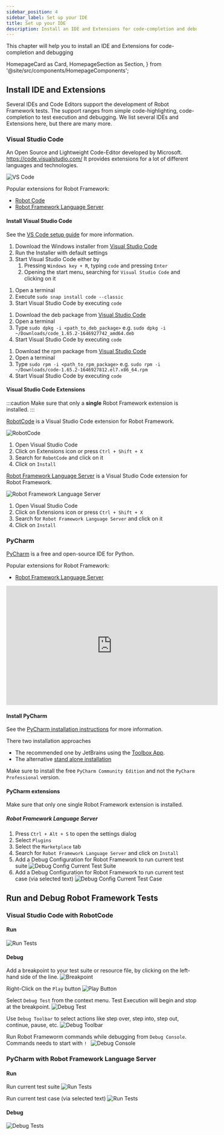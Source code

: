 ---
sidebar_position: 4
sidebar_label: Set up your IDE
title: Set up your IDE
description: Install an IDE and Extensions for code-completion and debugging
---

This chapter will help you to install an IDE and Extensions for code-completion and debugging

  HomepageCard as Card,
  HomepageSection as Section,
} from '@site/src/components/HomepageComponents';

 <Section title="IDEs">
            <Card
              title="Visual Studio Code"
              description="Code editing. Redefined. Free. Built on open source. Runs everywhere."
              to="/docs/getting_started/ide#visual-studio-code"
            />
            <Card
              title="PyCharm"
              description="The Python IDE for Professional Developers"
              to="/docs/getting_started/ide#pycharm"
            />
          </Section>

## Install IDE and Extensions
Several IDEs and Code Editors support the development of Robot Framework tests.
The support ranges from simple code-highlighting, code-completion to test execution and debugging.
We list several IDEs and Extensions here, but there are many more.

### Visual Studio Code
An Open Source and Lightweight Code-Editor developed by Microsoft.
https://code.visualstudio.com/
It provides extensions for a lot of different languages and technologies.

![VS Code](/img/vscode_site.png)

Popular extensions for Robot Framework:
- [Robot Code](https://marketplace.visualstudio.com/items?itemName=d-biehl.robotcode)
- [Robot Framework Language Server](https://marketplace.visualstudio.com/items?itemName=robocorp.robotframework-lsp)

#### Install Visual Studio Code

See the [VS Code setup guide](https://code.visualstudio.com/docs/setup/setup-overview) for more information.

<Tabs>
<TabItem value="Windows" label="Windows" default>

1. Download the Windows installer from [Visual Studio Code](https://code.visualstudio.com/download)
2. Run the Installer with default settings
3. Start Visual Studio Code either by
    1. Pressing `Windows key + R`, typing `code` and pressing `Enter`
    2. Opening the start menu, searching for `Visual Studio Code` and clicking on it

</TabItem>

<TabItem value="Linux Snap" label="Linux Snap">

1. Open a terminal
2. Execute `sudo snap install code --classic`
3. Start Visual Studio Code by executing `code`

</TabItem>
<TabItem value="Linux Deb" label="Linux Deb">

1. Download the deb package from [Visual Studio Code](https://code.visualstudio.com/download)
2. Open a terminal
3. Type `sudo dpkg -i <path_to_deb_package>`
e.g. `sudo dpkg -i ~/Downloads/code_1.65.2-1646927742_amd64.deb`
4. Start Visual Studio Code by executing `code`

</TabItem>
<TabItem value="Linux Rpm" label="Linux Rpm">

1. Download the rpm package from [Visual Studio Code](https://code.visualstudio.com/download)
2. Open a terminal
3. Type `sudo rpm -i <path_to_rpm_package>`
e.g. `sudo rpm -i ~/Downloads/code-1.65.2-1646927812.el7.x86_64.rpm`
4. Start Visual Studio Code by executing `code`

</TabItem>

</Tabs>

#### Visual Studio Code Extensions

:::caution
Make sure that only a **single** Robot Framework extension is installed.
:::

<Tabs>
<TabItem value="Robot Code" label="Robot Code">

[RobotCode](https://marketplace.visualstudio.com/items?itemName=d-biehl.robotcode) is a Visual Studio Code extension for Robot Framework.

![RobotCode](/img/robotcode.png)

1. Open Visual Studio Code
2. Click on Extensions icon or press `Ctrl + Shift + X`
3. Search for `RobotCode` and click on it
4. Click on `Install`

</TabItem>
<TabItem value="Robot Framework Language Server" label="Robot Framework Language Server">

[Robot Framework Language Server](https://marketplace.visualstudio.com/items?itemName=robocorp.robotframework-lsp) is a Visual Studio Code extension for Robot Framework.

![Robot Framework Language Server](/img/rflsp.png)

1. Open Visual Studio Code
2. Click on Extensions icon or press `Ctrl + Shift + X`
3. Search for `Robot Framework Language Server` and click on it
4. Click on `Install`

</TabItem>

</Tabs>

### PyCharm

[PyCharm](https://www.jetbrains.com/pycharm/) is a free and open-source IDE for Python.

Popular extensions for Robot Framework:
- [Robot Framework Language Server](https://plugins.jetbrains.com/plugin/16086-robot-framework-language-server)

<iframe width="560" height="315" src="https://www.youtube.com/embed/srgZ3eQ6erw" title="YouTube video player" frameborder="0" allow="accelerometer; autoplay; clipboard-write; encrypted-media; gyroscope; picture-in-picture" allowfullscreen></iframe>

#### Install PyCharm

See the [PyCharm installation instructions](https://www.jetbrains.com/help/pycharm/2021.3/installation-guide.html) for more information.

There two installation approaches
- The recommended one by JetBrains using the [Toolbox App](https://www.jetbrains.com/help/toolbox/app/installation.html).
- The alternative [stand alone installation](https://www.jetbrains.com/help/pycharm/2021.3/installation-guide.html#standalone)

Make sure to install the free `PyCharm Community Edition` and not the `PyCharm Professional` version.

#### PyCharm extensions

Make sure that only one single Robot Framework extension is installed.

##### Robot Framework Language Server

1. Press `Ctrl + Alt + S` to open the settings dialog
2. Select `Plugins`
3. Select the `Marketplace` tab
4. Search for `Robot Framework Language Server` and click on `Install`
5. Add a Debug Configuration for Robot Framework to run current test suite
![Debug Config Current Test Suite](/img/getting_started/pycharm_conf_current_suite.png)
6. Add a Debug Configuration for Robot Framework to run current test case (via selected text)
![Debug Config Current Test Case](/img/getting_started/pycharm_conf_selected_test.png)


## Run and Debug Robot Framework Tests

### Visual Studio Code with RobotCode

#### Run
![Run Tests](/img/getting_started/VSC_RBTCD_running_tests.gif)

#### Debug
Add a breakpoint to your test suite or resource file, by clicking on the left-hand side of the line.
![Breakpoint](/img/VSC_AddBreakpoint.png)

Right-Click on the `Play` button
![Play Button](/img/VSC_RBTCD_PlayBtn.png)

Select `Debug Test` from the context menu.
Test Execution will begin and stop at the breakpoint.
![Debug Test](/img/VSC_RBTCD_Debug.png)

Use `Debug Toolbar` to select actions like step over, step into, step out, continue, pause, etc.
![Debug Toolbar](/img/VSC_DebugToolbar.png)

Run Robot Frameworm commands while debugging from `Debug Console`.
Commands needs to start with `! `
![Debug Console](/img/VSC_RBTCD_executeDebugCommands.png)

### PyCharm with Robot Framework Language Server
#### Run
Run current test suite
![Run Tests](/img/getting_started/pycharm_run_suite.gif)

Run current test case (via selected text)
![Run Tests](/img/getting_started/pycharm_run_selected.gif)
#### Debug
![Debug Tests](/img/getting_started/pycharm_debug.gif)